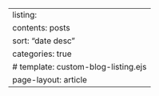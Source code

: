 ---
listing:
  contents: posts
  sort: "date desc"
  categories: true
  # template: custom-blog-listing.ejs
page-layout: article
---